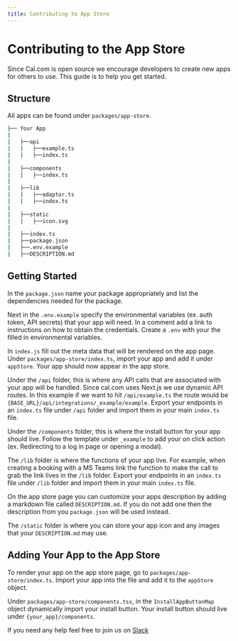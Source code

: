 ```yaml
---
title: Contributing to App Store
---
```


# Contributing to the App Store

Since Cal.com is open source we encourage developers to create new apps for others to use. This guide is to help you get started.

## Structure

All apps can be found under `packages/app-store`.

```sh
├── Your App
|
|   ├──api
|   |   ├──example.ts
|   |   ├──index.ts
|
|   ├──components
|   |   ├──index.ts
|
|   ├──lib
|   |   ├──adaptor.ts
|   |   ├──index.ts
|
|   ├──static
|   |   ├──icon.svg
|
|   ├──index.ts
|   ├──package.json
|   ├──.env.example
|	├──DESCRIPTION.md
```

## Getting Started

In the `package.json` name your package appropriately and list the dependencies needed for the package.

Next in the `.env.example` specify the environmental variables (ex. auth token, API secrets) that your app will need. In a comment add a link to instructions on how to obtain the credentials. Create a `.env` with your the filled in environmental variables.

In `index.js` fill out the meta data that will be rendered on the app page. Under `packages/app-store/index.ts`, import your app and add it under `appStore`. Your app should now appear in the app store.

Under the `/api` folder, this is where any API calls that are associated with your app will be handled. Since cal.com uses Next.js we use dynamic API routes. In this example if we want to hit `/api/example.ts` the route would be `{BASE_URL}/api/integrations/_example/example`. Export your endpoints in an `index.ts` file under `/api` folder and import them in your main `index.ts` file.

Under the `/components` folder, this is where the install button for your app should live. Follow the template under `_example` to add your on click action (ex. Redirecting to a log in page or opening a modal).

The `/lib` folder is where the functions of your app live. For example, when creating a booking with a MS Teams link the function to make the call to grab the link lives in the `/lib` folder. Export your endpoints in an `index.ts` file under `/lib` folder and import them in your main `index.ts` file.

On the app store page you can customize your apps description by adding a markdown file called `DESCRIPTION.md`. If you do not add one then the description from you `package.json` will be used instead.

The `/static` folder is where you can store your app icon and any images that your `DESCRIPTION.md` may use.

## Adding Your App to the App Store
To render your app on the app store page, go to `packages/app-store/index.ts`. Import your app into the file and add it to the `appStore` object.

Under `packages/app-store/components.tsx`,  in the `InstallAppButtonMap` object dynamically import your install button. Your install button should live under `{your_app}/components`.

If you need any help feel free to join us on [Slack](https://cal.com/slack)
